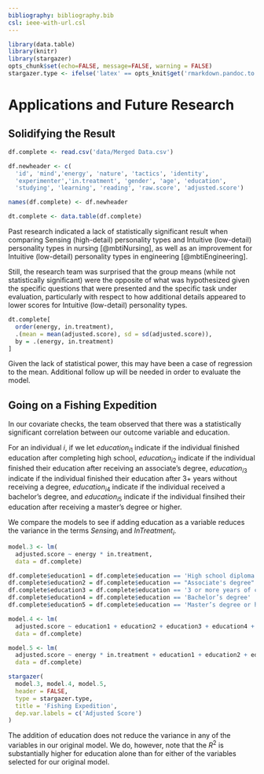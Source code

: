 ```yaml
---
bibliography: bibliography.bib
csl: ieee-with-url.csl
---
```


```r
library(data.table)
library(knitr)
library(stargazer)
opts_chunk$set(echo=FALSE, message=FALSE, warning = FALSE)
stargazer.type <- ifelse('latex' == opts_knit$get('rmarkdown.pandoc.to'), 'latex', 'html')
```

# Applications and Future Research

## Solidifying the Result

```r
df.complete <- read.csv('data/Merged Data.csv')

df.newheader <- c(
  'id', 'mind','energy', 'nature', 'tactics', 'identity',
  'experimenter','in.treatment', 'gender', 'age', 'education',
  'studying', 'learning', 'reading', 'raw.score', 'adjusted.score')

names(df.complete) <- df.newheader

dt.complete <- data.table(df.complete)
```

Past research indicated a lack of statistically significant result when comparing Sensing (high-detail) personality types and Intuitive (low-detail) personality types in nursing [@mbtiNursing], as well as an improvement for Intuitive (low-detail) personality types in engineering [@mbtiEngineering].

Still, the research team was surprised that the group means (while not statistically significant) were the opposite of what was hypothesized given the specific questions that were presented and the specific task under evaluation, particularly with respect to how additional details appeared to lower scores for Intuitive (low-detail) personality types.

```r
dt.complete[
  order(energy, in.treatment),
  .(mean = mean(adjusted.score), sd = sd(adjusted.score)),
  by = .(energy, in.treatment)
]
```

Given the lack of statistical power, this may have been a case of regression to the mean. Additional follow up will be needed in order to evaluate the model.

## Going on a Fishing Expedition

In our covariate checks, the team observed that there was a statistically significant correlation between our outcome variable and education. 

For an individual $i$, if we let $education_{i1}$ indicate if the individual finished education after completing high school, $education_{i2}$ indicate if the individual finished their education after receiving an associate's degree, $education_{i3}$ indicate if the individual finished their education after 3+ years without receiving a degree, $education_{i4}$ indicate if the individual received a bachelor's degree, and $education_{i5}$ indicate if the individual finsihed their education after receiving a master's degree or higher.

We compare the models to see if adding education as a variable reduces the variance in the terms $Sensing_i$ and $InTreatment_i$.


```r
model.3 <- lm(
  adjusted.score ~ energy * in.treatment,
  data = df.complete)

df.complete$education1 = df.complete$education == 'High school diploma or GED'
df.complete$education2 = df.complete$education == "Associate's degree"
df.complete$education3 = df.complete$education == '3 or more years of college, no Bachelor’s or Master’s degree'
df.complete$education4 = df.complete$education == 'Bachelor’s degree'
df.complete$education5 = df.complete$education == 'Master’s degree or higher'

model.4 <- lm(
  adjusted.score ~ education1 + education2 + education3 + education4 + education5,
  data = df.complete)

model.5 <- lm(
  adjusted.score ~ energy * in.treatment + education1 + education2 + education3 + education4 + education5,
  data = df.complete)

stargazer(
  model.3, model.4, model.5,
  header = FALSE,
  type = stargazer.type,
  title = 'Fishing Expedition',
  dep.var.labels = c('Adjusted Score')
)
```

The addition of education does not reduce the variance in any of the variables in our original model. We do, however, note that the $R^2$ is substantially higher for education alone than for either of the variables selected for our original model. 